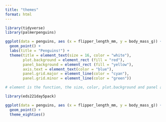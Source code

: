 ```yaml
---
title: "themes"
format: html
---
```


```r
library(tidyverse)
library(palmerpenguins)
```

```r
ggplot(data = penguins, aes (x = flipper_length_mm, y = body_mass_g)) +
  geom_point() +
  labs(title = "Penguins!") +
  theme(title = element_text(size = 16, color = "white"), 
        plot.background = element_rect (fill = "red"), 
        panel_background = element_rect (fill = "yellow"), 
        axis.text = element_text(color = "blue"), 
        panel.grid.major = element_line(color = "cyan"), 
        panel.grid.minor = element_line(color = "green"))

# element is the function, the size, color, plot.background and panel are the arguments of the function 

```
```r
library(eds221day5pack)

ggplot(data = penguins, aes (x = flipper_length_mm, y = body_mass_g)) +
  geom_point() +
  theme_eighties()
```

